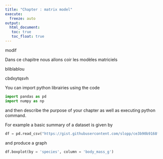 ---
title: "Chapter : matrix model"
execute: 
  freeze: auto
output: 
  html_document:
   toc: true
   toc_float: true
---
modif

Dans ce chapitre nous allons coir les modèles matriciels

bliblablou

cbdxytqsvh


You can import python librairies using the code

```{python}
import pandas as pd
import numpy as np
```


and then describe the purpose of your chapter as well as executing python command.


For example a basic summary of a dataset is given by 

```{python}
df = pd.read_csv("https://gist.githubusercontent.com/slopp/ce3b90b9168f2f921784de84fa445651/raw/4ecf3041f0ed4913e7c230758733948bc561f434/penguins.csv")
```

and produce a graph

```{python}
df.boxplot(by = 'species', column = 'body_mass_g')  
```


